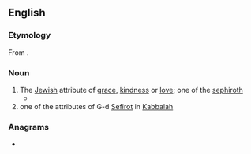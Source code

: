 ==English==

===Etymology===
From {{der|en|he|חסד||tr=ḥeseḏ|[[grace]], [[kindness]], [[love]]}}.

===Noun===
{{en-noun|-}}

# The [[Jewish]] attribute of [[grace]], [[kindness]] or [[love]]; one of the [[sephiroth]]
#* {{quote-book|1=en|year=2001|author=David L. Lieber|author2=Jules Harlow|title=Etz Hayim: Torah and Commentary|page=66|text=Through '''''ḥesed''''' one deals faithfully or keeps faith with another.}}
# one of the attributes of G-d [[Sefirot]] in [[Kabbalah]]

===Anagrams===
* {{anagrams|en|a=cdeehs|schede}}

{{C|en|Judaism}}
